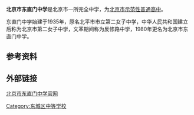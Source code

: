 {{unreferenced|time=2013-04-19T16:27:40+00:00}}
{{Infobox school
|name = 北京市东直门中学
|image = Beijing Dongzhimen Middle School (20210223164745).jpg
|alt = 
|caption = 校门（2021年2月）
|location = [[北京市|北京市]][[东城区_(北京市)|东城区]]东直门内北顺城街2号
|country = {{PRC}}
|coordinates = {{Coord|39.943691|116.424941|display=inline,title}}
|type = 
|motto = 
|opened = 
|established = 1935年
|district = 北新桥-东直门学区
|superintendent = 
|principal = 熊劲<ref>{{cite news|url=https://www.sohu.com/a/419161138_100908|title=新学年 这些学校迎来新掌门|work=现代教育报|date=2020-09-17|accessdate=2021-02-24}}</ref>
|faculty = 
|grades = 
|enrollment = 
|campus_size = 
|campus_type = 
|colors = 
|team_name = 
|newspaper = 
|communities = 
|feeders = 
|website = <!-- 学校网站，{{URL|example.com}} -->
|footnotes = 
}}
'''北京市东直门中学'''是北京市一所完全中学，为[[北京市示范性普通高中|北京市示范性普通高中]]。

东直门中学始建于1935年，原名北平市市立第二女子中学，中华人民共和国建立后称为北京市第二女子中学，文革期间称为反修路中学，1980年更名为北京市东直门中学。

==参考资料==
{{reflist}}

==外部链接==
[http://www.dzmzx.com.cn/ 北京市东直门中学官网]{{Wayback|url=http://www.dzmzx.com.cn/ |date=20130501121723 }}
{{北京市示范性普通高级中学}}

{{DEFAULTSORT:Bei北}}
[[Category:东城区中等学校|Category:东城区中等学校]]